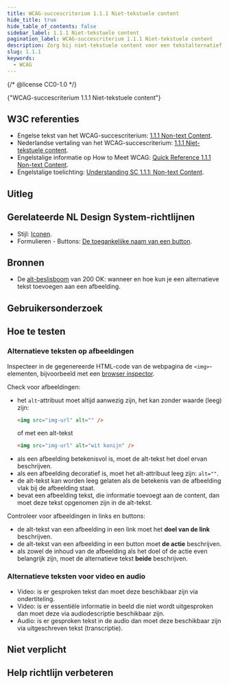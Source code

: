 ```yaml
---
title: WCAG-succescriterium 1.1.1 Niet-tekstuele content
hide_title: true
hide_table_of_contents: false
sidebar_label: 1.1.1 Niet-tekstuele content
pagination_label: WCAG-succescriterium 1.1.1 Niet-tekstuele content
description: Zorg bij niet-tekstuele content voor een tekstalternatief.
slug: 1.1.1
keywords:
  - WCAG
---
```


{/* @license CC0-1.0 */}


<WcagHeadingGroup level={1} conformanceLevel="Niveau A">
  {"WCAG-succescriterium 1.1.1 Niet-tekstuele content"}
</WcagHeadingGroup>

## W3C referenties

- Engelse tekst van het WCAG-succescriterium: [<span lang="en">1.1.1 Non-text Content</span>](https://www.w3.org/TR/WCAG22/#non-text-content).
- Nederlandse vertaling van het WCAG-succescriterium: [1.1.1 Niet-tekstuele content](https://www.w3.org/Translations/WCAG22-nl/#tekstalternatieven).
- Engelstalige informatie op <span lang="en">How to Meet WCAG</span>: [<span lang="en">Quick Reference 1.1.1 Non-text Content</span>](https://www.w3.org/WAI/WCAG22/quickref/#non-text-content).
- Engelstalige toelichting: [<span lang="en">Understanding SC 1.1.1: Non-text Content</span>](https://www.w3.org/WAI/WCAG22/Understanding/non-text-content.html).

## Uitleg

<Summary />

## Gerelateerde NL Design System-richtlijnen

- Stijl: [Iconen](/richtlijnen/stijl/iconen).
- Formulieren - Buttons: [De toegankelijke naam van een button](/richtlijnen/formulieren/buttons/toegankelijke-naam).

## Bronnen

- De [alt-beslisboom](https://www.200ok.nl/tips/afbeeldingen/) van 200 OK: wanneer en hoe kun je een alternatieve tekst toevoegen aan een afbeelding.

## Gebruikersonderzoek

<CTAGebruikersonderzoek />

## Hoe te testen

### Alternatieve teksten op afbeeldingen

Inspecteer in de gegenereerde HTML-code van de webpagina de `<img>`-elementen, bijvoorbeeld met een [browser inspector](https://developer.mozilla.org/en-US/docs/Learn/Common_questions/Tools_and_setup/What_are_browser_developer_tools).

Check voor afbeeldingen:

- het `alt`-attribuut moet altijd aanwezig zijn, het kan zonder waarde (leeg) zijn:
  ```html
  <img src="img-url" alt="" />
  ```
  of met een alt-tekst
  ```html
  <img src="img-url" alt="wit konijn" />
  ```
- als een afbeelding betekenisvol is, moet de alt-tekst het doel ervan beschrijven.
- als een afbeelding decoratief is, moet het alt-attribuut leeg zijn: `alt=""`.
- de alt-tekst kan worden leeg gelaten als de betekenis van de afbeelding vlak bij de afbeelding staat.
- bevat een afbeelding tekst, die informatie toevoegt aan de content, dan moet deze tekst opgenomen zijn in de alt-tekst.

Controleer voor afbeeldingen in links en buttons:

- de alt-tekst van een afbeelding in een link moet het **doel van de link** beschrijven.
- de alt-tekst van een afbeelding in een button moet **de actie** beschrijven.
- als zowel de inhoud van de afbeelding als het doel of de actie even belangrijk zijn, moet de alternatieve tekst **beide** beschrijven.

### Alternatieve teksten voor video en audio

- Video: is er gesproken tekst dan moet deze beschikbaar zijn via ondertiteling.
- Video: is er essentiële informatie in beeld die niet wordt uitgesproken dan moet deze via audiodescriptie beschikbaar zijn.
- Audio: is er gesproken tekst in de audio dan moet deze beschikbaar zijn via uitgeschreven tekst (transcriptie).

## Niet verplicht

<SpotlightSection>
  <Markdown omitH1 headinglevel={3}>
    <Disclaimer />
  </Markdown>
</SpotlightSection>

## Help richtlijn verbeteren

<Markdown omitH1 headinglevel={3}>
  <WCAGFooterInfo />
</Markdown>

